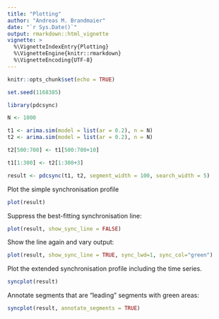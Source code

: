 ```yaml
---
title: "Plotting"
author: "Andreas M. Brandmaier"
date: "`r Sys.Date()`"
output: rmarkdown::html_vignette
vignette: >
  %\VignetteIndexEntry{Plotting}
  %\VignetteEngine{knitr::rmarkdown}
  %\VignetteEncoding{UTF-8}
---
```


```r
knitr::opts_chunk$set(echo = TRUE)

set.seed(1168385)
```


```r
library(pdcsync)

N <- 1000

t1 <- arima.sim(model = list(ar = 0.2), n = N)
t2 <- arima.sim(model = list(ar = 0.2), n = N)

t2[500:700] <- t1[500:700+10]

t1[1:300] <- t2[1:300+3]
```

```r
result <- pdcsync(t1, t2, segment_width = 100, search_width = 5)
```

Plot the simple synchronisation profile
```r
plot(result)
```

Suppress the best-fitting synchronisation line:
```r
plot(result, show_sync_line = FALSE)
```

Show the line again and vary output:
```r
plot(result, show_sync_line = TRUE, sync_lwd=1, sync_col="green")
```

Plot the extended synchronisation profile including the time series.
```r
syncplot(result)
```

Annotate segments that are "leading" segments with green areas:

```r
syncplot(result, annotate_segments = TRUE)
```